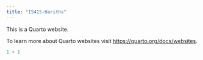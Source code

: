 ```yaml
---
title: "IS415-Hariths"
---
```


This is a Quarto website.

To learn more about Quarto websites visit <https://quarto.org/docs/websites>.

```r
1 + 1
```
